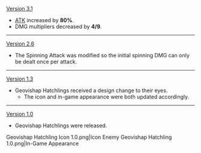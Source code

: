 {{Change History/Header}}
[[Version 3.1]]
* [[ATK]] increased by '''80%'''.
* DMG multipliers decreased by '''4/9'''.
----
[[Version 2.6]]
* The Spinning Attack was modified so the initial spinning DMG can only be dealt once per attack.
----
[[Version 1.3]]
* Geovishap Hatchlings received a design change to their eyes.
** The icon and in-game appearance were both updated accordingly.
----
[[Version 1.0]]
* Geovishap Hatchlings were released.
<gallery>
Geovishap Hatchling Icon 1.0.png|Icon
Enemy Geovishap Hatchling 1.0.png|In-Game Appearance
</gallery>